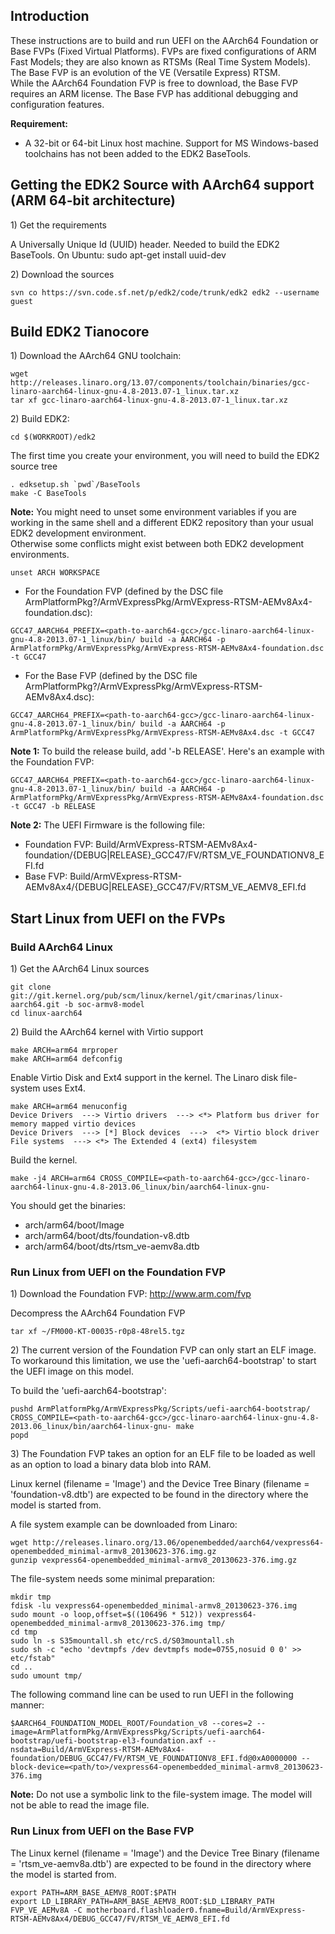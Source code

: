 == Introduction ==
These instructions are to build and run UEFI on the AArch64 Foundation or Base FVPs (Fixed Virtual Platforms). FVPs are fixed configurations of ARM Fast Models; they are also known as RTSMs (Real Time System Models). The Base FVP is an evolution of the VE (Versatile Express) RTSM.<br/>
While the AArch64 Foundation FVP is free to download, the Base FVP requires an ARM license. The Base FVP has additional debugging and configuration features.

<b>Requirement:</b>
* A 32-bit or 64-bit Linux host machine. Support for MS Windows-based toolchains has not been added to the EDK2 BaseTools. 

== Getting the EDK2 Source with AArch64 support (ARM 64-bit architecture) ==
1) Get the requirements

A Universally Unique Id (UUID) header. Needed to build the EDK2 BaseTools. On Ubuntu: sudo apt-get install uuid-dev 

2) Download the sources 
<pre>svn co https://svn.code.sf.net/p/edk2/code/trunk/edk2 edk2 --username guest</pre>

== Build EDK2 Tianocore ==

1) Download the AArch64 GNU toolchain:
<pre>wget http://releases.linaro.org/13.07/components/toolchain/binaries/gcc-linaro-aarch64-linux-gnu-4.8-2013.07-1_linux.tar.xz
tar xf gcc-linaro-aarch64-linux-gnu-4.8-2013.07-1_linux.tar.xz</pre>

2) Build EDK2:

<pre>cd $(WORKROOT)/edk2</pre>
The first time you create your environment, you will need to build the EDK2 source tree
<pre>. edksetup.sh `pwd`/BaseTools
make -C BaseTools</pre>

<b>Note:</b> You might need to unset some environment variables if you are working in the same shell and a different EDK2 repository than your usual EDK2 development environment.<br/>
Otherwise some conflicts might exist between both EDK2 development environments.
<pre>unset ARCH WORKSPACE</pre>

* For the Foundation FVP (defined by the DSC file ArmPlatformPkg?/ArmVExpressPkg/ArmVExpress-RTSM-AEMv8Ax4-foundation.dsc):
<pre>GCC47_AARCH64_PREFIX=<path-to-aarch64-gcc>/gcc-linaro-aarch64-linux-gnu-4.8-2013.07-1_linux/bin/ build -a AARCH64 -p ArmPlatformPkg/ArmVExpressPkg/ArmVExpress-RTSM-AEMv8Ax4-foundation.dsc -t GCC47</pre>

* For the Base FVP (defined by the DSC file ArmPlatformPkg?/ArmVExpressPkg/ArmVExpress-RTSM-AEMv8Ax4.dsc):
<pre>GCC47_AARCH64_PREFIX=<path-to-aarch64-gcc>/gcc-linaro-aarch64-linux-gnu-4.8-2013.07-1_linux/bin/ build -a AARCH64 -p ArmPlatformPkg/ArmVExpressPkg/ArmVExpress-RTSM-AEMv8Ax4.dsc -t GCC47</pre>


<b>Note 1:</b> To build the release build, add '-b RELEASE'. Here's an example with the Foundation FVP:
<pre>GCC47_AARCH64_PREFIX=<path-to-aarch64-gcc>/gcc-linaro-aarch64-linux-gnu-4.8-2013.07-1_linux/bin/ build -a AARCH64 -p ArmPlatformPkg/ArmVExpressPkg/ArmVExpress-RTSM-AEMv8Ax4-foundation.dsc -t GCC47 -b RELEASE</pre>


<b>Note 2:</b> The UEFI Firmware is the following file:
* Foundation FVP: Build/ArmVExpress-RTSM-AEMv8Ax4-foundation/{DEBUG|RELEASE}_GCC47/FV/RTSM_VE_FOUNDATIONV8_EFI.fd
* Base FVP: Build/ArmVExpress-RTSM-AEMv8Ax4/{DEBUG|RELEASE}_GCC47/FV/RTSM_VE_AEMV8_EFI.fd

== Start Linux from UEFI on the FVPs ==

=== Build AArch64 Linux ===
1) Get the AArch64 Linux sources
<pre>git clone git://git.kernel.org/pub/scm/linux/kernel/git/cmarinas/linux-aarch64.git -b soc-armv8-model
cd linux-aarch64</pre>

2) Build the AArch64 kernel with Virtio support
<pre>make ARCH=arm64 mrproper
make ARCH=arm64 defconfig</pre>

Enable Virtio Disk and Ext4 support in the kernel. The Linaro disk file-system uses Ext4.
<pre>make ARCH=arm64 menuconfig
Device Drivers  ---> Virtio drivers  ---> <*> Platform bus driver for memory mapped virtio devices
Device Drivers  ---> [*] Block devices  --->  <*> Virtio block driver
File systems  ---> <*> The Extended 4 (ext4) filesystem</pre>

Build the kernel.
<pre>make -j4 ARCH=arm64 CROSS_COMPILE=<path-to-aarch64-gcc>/gcc-linaro-aarch64-linux-gnu-4.8-2013.06_linux/bin/aarch64-linux-gnu-</pre>

You should get the binaries:
* arch/arm64/boot/Image
* arch/arm64/boot/dts/foundation-v8.dtb
* arch/arm64/boot/dts/rtsm_ve-aemv8a.dtb 

=== Run Linux from UEFI on the Foundation FVP ===

1) Download the Foundation FVP: http://www.arm.com/fvp

Decompress the AArch64 Foundation FVP
<pre>tar xf ~/FM000-KT-00035-r0p8-48rel5.tgz</pre>

2) The current version of the Foundation FVP can only start an ELF image. To workaround this limitation, we use the 'uefi-aarch64-bootstrap' to start the UEFI image on this model.

To build the 'uefi-aarch64-bootstrap':
<pre>pushd ArmPlatformPkg/ArmVExpressPkg/Scripts/uefi-aarch64-bootstrap/
CROSS_COMPILE=<path-to-aarch64-gcc>/gcc-linaro-aarch64-linux-gnu-4.8-2013.06_linux/bin/aarch64-linux-gnu- make
popd</pre>

3) The Foundation FVP takes an option for an ELF file to be loaded as well as an option to load a binary data blob into RAM.

Linux kernel (filename = 'Image') and the Device Tree Binary (filename = 'foundation-v8.dtb') are expected to be found in the directory where the model is started from.

A file system example can be downloaded from Linaro:
<pre>wget http://releases.linaro.org/13.06/openembedded/aarch64/vexpress64-openembedded_minimal-armv8_20130623-376.img.gz
gunzip vexpress64-openembedded_minimal-armv8_20130623-376.img.gz</pre>

The file-system needs some minimal preparation:
<pre>mkdir tmp
fdisk -lu vexpress64-openembedded_minimal-armv8_20130623-376.img
sudo mount -o loop,offset=$((106496 * 512)) vexpress64-openembedded_minimal-armv8_20130623-376.img tmp/
cd tmp
sudo ln -s S35mountall.sh etc/rcS.d/S03mountall.sh
sudo sh -c "echo 'devtmpfs /dev devtmpfs mode=0755,nosuid 0 0' >> etc/fstab"
cd ..
sudo umount tmp/</pre>

The following command line can be used to run UEFI in the following manner:
<pre>$AARCH64_FOUNDATION_MODEL_ROOT/Foundation_v8 --cores=2 --image=ArmPlatformPkg/ArmVExpressPkg/Scripts/uefi-aarch64-bootstrap/uefi-bootstrap-el3-foundation.axf --nsdata=Build/ArmVExpress-RTSM-AEMv8Ax4-foundation/DEBUG_GCC47/FV/RTSM_VE_FOUNDATIONV8_EFI.fd@0xA0000000 --block-device=<path/to>/vexpress64-openembedded_minimal-armv8_20130623-376.img</pre>

<b>Note:</b> Do not use a symbolic link to the file-system image. The model will not be able to read the image file.

=== Run Linux from UEFI on the Base FVP ===

The Linux kernel (filename = 'Image') and the Device Tree Binary (filename = 'rtsm_ve-aemv8a.dtb') are expected to be found in the directory where the model is started from.
<pre>export PATH=ARM_BASE_AEMV8_ROOT:$PATH
export LD_LIBRARY_PATH=ARM_BASE_AEMV8_ROOT:$LD_LIBRARY_PATH
FVP_VE_AEMv8A -C motherboard.flashloader0.fname=Build/ArmVExpress-RTSM-AEMv8Ax4/DEBUG_GCC47/FV/RTSM_VE_AEMV8_EFI.fd</pre>

<!-- [[Category:ARM]] -->